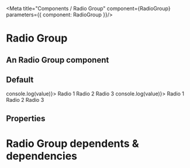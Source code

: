 

<Meta title="Components / Radio Group" component={RadioGroup} parameters={{ component: RadioGroup }}/>

# Radio Group

## An Radio Group component
 

## Default
<Preview>
    <Story name="Radio Group" parameters={{ decorators: [withKnobs]}}>
        <RadioGroup selectedValue='radio 2' onChange={(value) => console.log(value)}>
            <Radio id="1" value="radio 1">Radio 1</Radio>
            <Radio id="2" value="radio 2">Radio 2</Radio>
            <Radio id="3" value="radio 3">Radio 3</Radio>
        </RadioGroup>
    </Story>
</Preview>

<Preview>
    <Story name="Radio Group Inline" parameters={{ decorators: [withKnobs]}}>
        <RadioGroup inline onChange={(value) => console.log(value)}>
            <Radio id="1" value="radio 1">Radio 1</Radio>
            <Radio id="2" value="radio 2">Radio 2</Radio>
            <Radio id="3" value="radio 3">Radio 3</Radio>
        </RadioGroup>
    </Story>
</Preview>

## Properties

<Props of={RadioGroup} />

# Radio Group dependents & dependencies
<DependenciesTable titleDependencies='Dependencies' titleDependents='Dependents' of={RadioGroup} />
